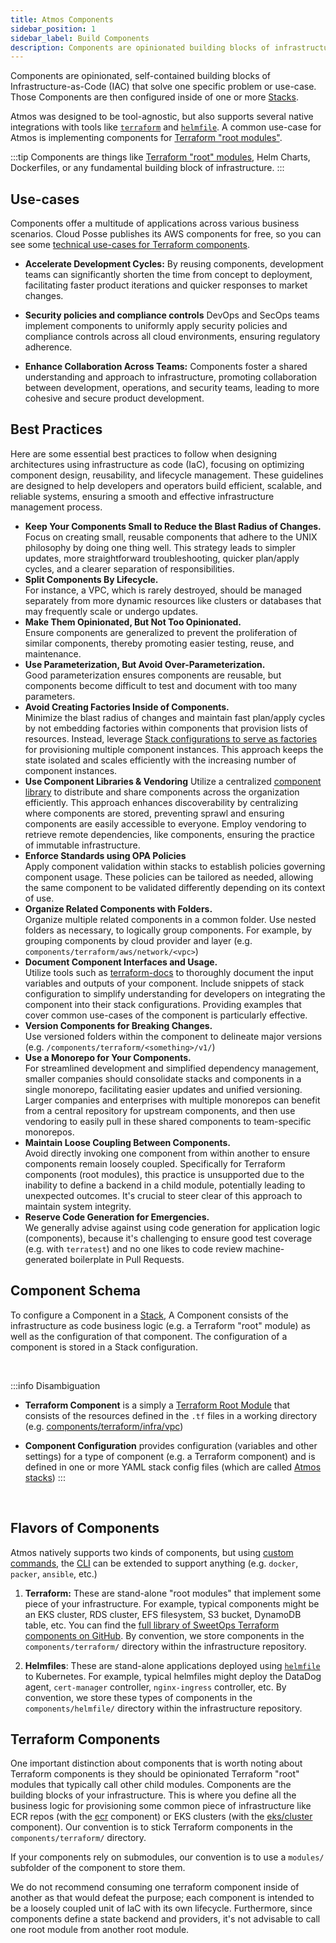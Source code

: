 ```yaml
---
title: Atmos Components
sidebar_position: 1
sidebar_label: Build Components
description: Components are opinionated building blocks of infrastructure as code that solve one specific problem or use-case.
---
```


Components are opinionated, self-contained building blocks of Infrastructure-as-Code (IAC) that solve one specific problem or use-case. 
Those Components are then configured inside of one or more [Stacks](/core-concepts/stacks).

Atmos was designed to be tool-agnostic, but also supports several native integrations with tools like [`terraform`](/cli/commands/terraform/usage) and [`helmfile`](/cli/commands/helmfile/usage). 
A common use-case for Atmos is implementing components for [Terraform "root modules"](https://developer.hashicorp.com/terraform/language/modules#the-root-module).

:::tip
Components are things like [Terraform "root" modules](https://developer.hashicorp.com/terraform/language/modules#the-root-module), Helm Charts, Dockerfiles, or any fundamental building block of infrastructure.
:::

## Use-cases

Components offer a multitude of applications across various business scenarios. Cloud Posse publishes its AWS components for free, so you can see
some [technical use-cases for Terraform components](https://docs.cloudposse.com/components/category/aws/).

- **Accelerate Development Cycles:** By reusing components, development teams can significantly shorten the time from concept to deployment, facilitating faster product iterations and quicker responses to market changes.

- **Security policies and compliance controls** DevOps and SecOps teams implement components to uniformly apply security policies and compliance controls across all cloud environments, ensuring regulatory adherence.

- **Enhance Collaboration Across Teams:** Components foster a shared understanding and approach to infrastructure, promoting collaboration between development, operations, and security teams, leading to more cohesive and secure product development.

## Best Practices

Here are some essential best practices to follow when designing architectures using infrastructure as code (IaC), focusing on optimizing
component design, reusability, and lifecycle management. These guidelines are designed to help developers and operators build efficient,
scalable, and reliable systems, ensuring a smooth and effective infrastructure management process.

- **Keep Your Components Small to Reduce the Blast Radius of Changes.** <br/>Focus on creating small, reusable components that adhere to the UNIX philosophy
  by doing one thing well. This strategy leads to simpler updates, more straightforward troubleshooting, quicker plan/apply cycles, and a
  clearer separation of responsibilities.
- **Split Components By Lifecycle.** <br/>For instance, a VPC, which is rarely destroyed, should be managed separately from more dynamic
  resources like clusters or databases that may frequently scale or undergo updates.
- **Make Them Opinionated, But Not Too Opinionated.** <br/> Ensure components are generalized to prevent the proliferation of similar components,
  thereby promoting easier testing, reuse, and maintenance.
- **Use Parameterization, But Avoid Over-Parameterization.** <br/> Good parameterization ensures components are reusable, but components become difficult to
  test and document with too many parameters.
- **Avoid Creating Factories Inside of Components.** <br/> Minimize the blast radius of changes and maintain fast plan/apply cycles by not embedding factories within components that provision lists of resources. Instead, leverage [Stack configurations to serve as factories](https://en.wikipedia.org/wiki/Factory_(object-oriented_programming)) for provisioning multiple component instances. This approach keeps the state isolated and scales efficiently with the increasing number of component instances.
- **Use Component Libraries & Vendoring** Utilize a centralized [component library](/core-concepts/components/library) to distribute and
  share components across the organization efficiently. This approach enhances discoverability by centralizing where components are stored, preventing sprawl and ensuring components are easily accessible to everyone. Employ vendoring to retrieve remote dependencies, like components, ensuring the practice of immutable infrastructure.
- **Enforce Standards using OPA Policies** <br/> Apply component validation within stacks to establish policies governing component usage. These policies can be tailored as needed, allowing the same component to be validated differently depending on its context of use.
- **Organize Related Components with Folders.** <br/> Organize multiple related components in a common folder. Use nested folders as necessary, to logically group components. For example, by grouping components by cloud provider and layer (e.g. `components/terraform/aws/network/<vpc>`)
- **Document Component Interfaces and Usage.** <br/> Utilize tools such as [terraform-docs](https://terraform-docs.io) to thoroughly document the input variables and outputs of your component. Include snippets of stack configuration to simplify understanding for developers on integrating the component into their stack configurations. Providing examples that cover common use-cases of the component is particularly effective.
- **Version Components for Breaking Changes.** <br/> Use versioned folders within the component to delineate major versions (e.g. `/components/terraform/<something>/v1/`)
- **Use a Monorepo for Your Components.** <br/> For streamlined development and simplified dependency management, smaller companies should consolidate stacks and components in a single monorepo, facilitating easier updates and unified versioning. Larger companies and enterprises with multiple monorepos can benefit from a central repository for upstream components, and then use vendoring to easily pull in these shared components to team-specific monorepos.
- **Maintain Loose Coupling Between Components.** <br/> Avoid directly invoking one component from within another to ensure components remain loosely coupled. Specifically for Terraform components (root modules), this practice is unsupported due to the inability to define a backend in a child module, potentially leading to unexpected outcomes. It's crucial to steer clear of this approach to maintain system integrity.
- **Reserve Code Generation for Emergencies.** <br/> We generally advise against using code generation for application logic (components), because it's challenging to ensure good test coverage (e.g. with `terratest`) and no one likes to code review machine-generated boilerplate in Pull Requests.

## Component Schema

To configure a Component in a [Stack](/core-concepts/stacks), A Component consists of the infrastructure as code business logic (e.g. a Terraform "root" module) as well as the configuration of that
component. The configuration of a component is stored in a Stack configuration.

<br/>

:::info Disambiguation

- **Terraform Component** is a simply a [Terraform Root Module](https://developer.hashicorp.com/terraform/language/modules#the-root-module)
  that consists of the resources defined in the `.tf` files in a working directory
  (e.g. [components/terraform/infra/vpc](https://github.com/cloudposse/atmos/tree/master/examples/tests/components/terraform/infra/vpc))

- **Component Configuration** provides configuration (variables and other settings) for a type of component (e.g. a Terraform component) 
  and is defined in one or more YAML stack config files (which are called [Atmos stacks](/core-concepts/stacks))
:::

<br/>


## Flavors of Components

Atmos natively supports two kinds of components, but using [custom commands](/core-concepts/custom-commands), the [CLI](/cli) can be extended to support anything (e.g. `docker`, `packer`, `ansible`, etc.)

1. **Terraform:** These are stand-alone "root modules" that implement some piece of your infrastructure. For example, typical components might be an
   EKS cluster, RDS cluster, EFS filesystem, S3 bucket, DynamoDB table, etc. You can find
   the [full library of SweetOps Terraform components on GitHub](https://github.com/cloudposse/terraform-aws-components). By convention, we store
   components in the `components/terraform/` directory within the infrastructure repository.

2. **Helmfiles**: These are stand-alone applications deployed using [`helmfile`](https://github.com/helmfile) to Kubernetes. For example, typical
   helmfiles might deploy the DataDog agent, `cert-manager` controller, `nginx-ingress` controller, etc. By convention, we store these types of components in the `components/helmfile/` directory within the infrastructure repository.

## Terraform Components

One important distinction about components that is worth noting about Terraform components is they should be opinionated Terraform "root" modules that typically call other child modules. Components are the building blocks of your infrastructure. This is where you define all the business logic for provisioning some common piece of infrastructure like ECR repos (with the [ecr](https://github.com/cloudposse/terraform-aws-components/tree/master/modules/ecr) component) or EKS clusters (with the [eks/cluster](https://github.com/cloudposse/terraform-aws-components/tree/master/modules/eks/cluster) component). Our convention is to stick Terraform components in the `components/terraform/` directory.

If your components rely on submodules, our convention is to use a `modules/` subfolder of the component to store them.

We do not recommend consuming one terraform component inside of another as that would defeat the purpose; each component is intended to be
a loosely coupled unit of IaC with its own lifecycle. Furthermore, since components define a state backend and providers, it's not advisable to call one root module from another root module.
